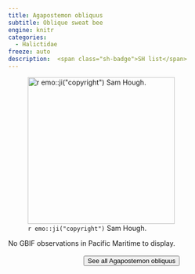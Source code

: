 ```yaml
---
title: Agapostemon obliquus
subtitle: Oblique sweat bee
engine: knitr
categories:
  - Halictidae
freeze: auto
description:  <span class="sh-badge">SH list</span>
---
```

![`r emo::ji("copyright")` Sam Hough.](https://inaturalist-open-data.s3.amazonaws.com/photos/104649792/large.jpeg){height=300}



No GBIF observations in Pacific Maritime to display.
<br><br>
<center>


<a href="https://inaturalist.ca/observations?place_id=any&quality_grade=research&subview=map&taxon_id=458979"><button type="button" class="btn btn-secondary">See all Agapostemon obliquus <i class="fa-solid fa-arrow-up-right-from-square"></i> </button></a>
</center>
